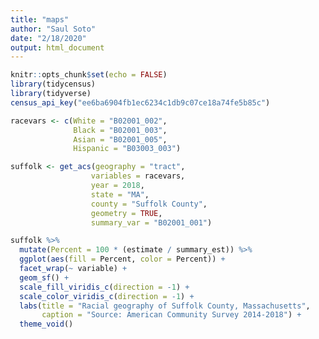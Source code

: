 ```yaml
---
title: "maps"
author: "Saul Soto"
date: "2/18/2020"
output: html_document
---
```


```r
knitr::opts_chunk$set(echo = FALSE)
library(tidycensus)
library(tidyverse)
census_api_key("ee6ba6904fb1ec6234c1db9c07ce18a74fe5b85c")
```

```r
racevars <- c(White = "B02001_002", 
              Black = "B02001_003", 
              Asian = "B02001_005",
              Hispanic = "B03003_003")

suffolk <- get_acs(geography = "tract",
                  variables = racevars, 
                  year = 2018,
                  state = "MA",
                  county = "Suffolk County",
                  geometry = TRUE,
                  summary_var = "B02001_001") 
```

```r
suffolk %>%
  mutate(Percent = 100 * (estimate / summary_est)) %>%
  ggplot(aes(fill = Percent, color = Percent)) +
  facet_wrap(~ variable) +
  geom_sf() +
  scale_fill_viridis_c(direction = -1) +
  scale_color_viridis_c(direction = -1) +
  labs(title = "Racial geography of Suffolk County, Massachusetts",
       caption = "Source: American Community Survey 2014-2018") +
  theme_void()
```

